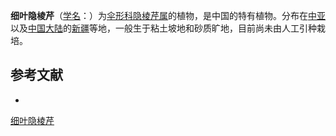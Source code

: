 {{NoteTA|G1=LS}}
{{Speciesbox
| name = 细叶隐棱芹
| status = 
| status_system = 
| image = 
| genus = Aphanopleura
| species = capillifolia
| authority = (Regel et Schmalh.) Lipsky in Bull.
}}

'''细叶隐棱芹'''（[[学名|学名]]：{{lang|la|''Aphanopleura capillifolia''}}）为[[伞形科|伞形科]][[隐棱芹属|隐棱芹属]]的植物，是中国的特有植物。分布在[[中亚|中亚]]以及[[中国大陆|中国大陆]]的[[新疆|新疆]]等地，一般生于粘土坡地和砂质旷地，目前尚未由人工引种栽培。

== 参考文献 ==
<div class="references-small">
* {{cite web| url =http://www.bioinfo.cn/db05/KmzwSpecies.php?action=view&id=22686| title =细叶隐棱芹| work =《中国高等植物数据库全库》| publisher =中国科学院微生物研究所| author =昆明植物研究所| accessdate =2009-02-25| deadurl =yes| archiveurl =https://web.archive.org/web/20160305073217/http://www.bioinfo.cn/db05/KmzwSpecies.php?action=view&id=22686| archivedate =2016-03-05}}
</div>
{{Taxonbar|from=Q15231619}}

[[Category:隐棱芹属|细叶隐棱芹]]


{{Apiales-stub}}